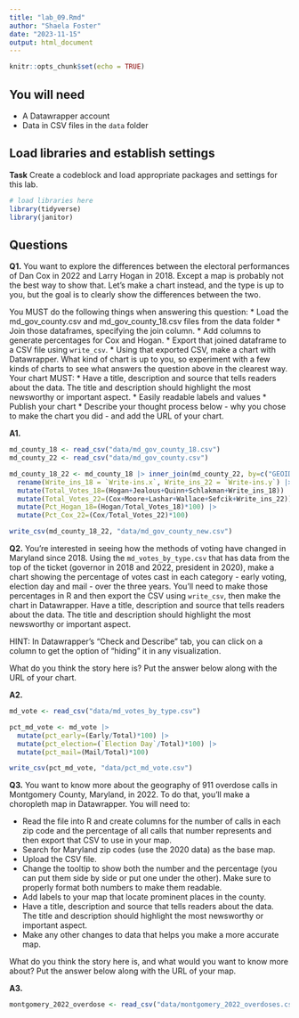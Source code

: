 ```yaml
---
title: "lab_09.Rmd"
author: "Shaela Foster"
date: "2023-11-15"
output: html_document
---
```


```r
knitr::opts_chunk$set(echo = TRUE)
```

## You will need

-   A Datawrapper account
-   Data in CSV files in the `data` folder

## Load libraries and establish settings

**Task** Create a codeblock and load appropriate packages and settings for this lab.

```r
# load libraries here
library(tidyverse)
library(janitor)
```

## Questions

**Q1.** You want to explore the differences between the electoral performances of Dan Cox in 2022 and Larry Hogan in 2018. Except a map is probably not the best way to show that. Let's make a chart instead, and the type is up to you, but the goal is to clearly show the differences between the two.

You MUST do the following things when answering this question: \* Load the md_gov_county.csv and md_gov_county_18.csv files from the data folder \* Join those dataframes, specifying the join column. \* Add columns to generate percentages for Cox and Hogan. \* Export that joined dataframe to a CSV file using `write_csv`. \* Using that exported CSV, make a chart with Datawrapper. What kind of chart is up to you, so experiment with a few kinds of charts to see what answers the question above in the clearest way. Your chart MUST: \* Have a title, description and source that tells readers about the data. The title and description should highlight the most newsworthy or important aspect. \* Easily readable labels and values \* Publish your chart \* Describe your thought process below - why you chose to make the chart you did - and add the URL of your chart.

**A1.**

```r
md_county_18 <- read_csv("data/md_gov_county_18.csv")
md_county_22 <- read_csv("data/md_gov_county.csv")

md_county_18_22 <- md_county_18 |> inner_join(md_county_22, by=c("GEOID","County")) |>
  rename(Write_ins_18 = `Write-ins.x`, Write_ins_22 = `Write-ins.y`) |>
  mutate(Total_Votes_18=(Hogan+Jealous+Quinn+Schlakman+Write_ins_18)) |>
  mutate(Total_Votes_22=(Cox+Moore+Lashar+Wallace+Sefcik+Write_ins_22)) |>
  mutate(Pct_Hogan_18=(Hogan/Total_Votes_18)*100) |>
  mutate(Pct_Cox_22=(Cox/Total_Votes_22)*100)

write_csv(md_county_18_22, "data/md_gov_county_new.csv")
```

**Q2.** You're interested in seeing how the methods of voting have changed in Maryland since 2018. Using the `md_votes_by_type.csv` that has data from the top of the ticket (governor in 2018 and 2022, president in 2020), make a chart showing the percentage of votes cast in each category - early voting, election day and mail - over the three years. You'll need to make those percentages in R and then export the CSV using `write_csv`, then make the chart in Datawrapper. Have a title, description and source that tells readers about the data. The title and description should highlight the most newsworthy or important aspect.

HINT: In Datawrapper's "Check and Describe" tab, you can click on a column to get the option of "hiding" it in any visualization.

What do you think the story here is? Put the answer below along with the URL of your chart.

**A2.**

```r
md_vote <- read_csv("data/md_votes_by_type.csv")

pct_md_vote <- md_vote |>
  mutate(pct_early=(Early/Total)*100) |>
  mutate(pct_election=(`Election Day`/Total)*100) |>
  mutate(pct_mail=(Mail/Total)*100)

write_csv(pct_md_vote, "data/pct_md_vote.csv")
```

**Q3.** You want to know more about the geography of 911 overdose calls in Montgomery County, Maryland, in 2022. To do that, you'll make a choropleth map in Datawrapper. You will need to:

-   Read the file into R and create columns for the number of calls in each zip code and the percentage of all calls that number represents and then export that CSV to use in your map.
-   Search for Maryland zip codes (use the 2020 data) as the base map.
-   Upload the CSV file.
-   Change the tooltip to show both the number and the percentage (you can put them side by side or put one under the other). Make sure to properly format both numbers to make them readable.
-   Add labels to your map that locate prominent places in the county.
-   Have a title, description and source that tells readers about the data. The title and description should highlight the most newsworthy or important aspect.
-   Make any other changes to data that helps you make a more accurate map.

What do you think the story here is, and what would you want to know more about? Put the answer below along with the URL of your map.

**A3.**

```r
montgomery_2022_overdose <- read_csv("data/montgomery_2022_overdoses.csv")
```
